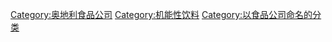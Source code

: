 {{Commonscat|Red Bull}}
[[Category:奥地利食品公司|Category:奥地利食品公司]]
[[Category:机能性饮料|Category:机能性饮料]]
[[Category:以食品公司命名的分类|Category:以食品公司命名的分类]]